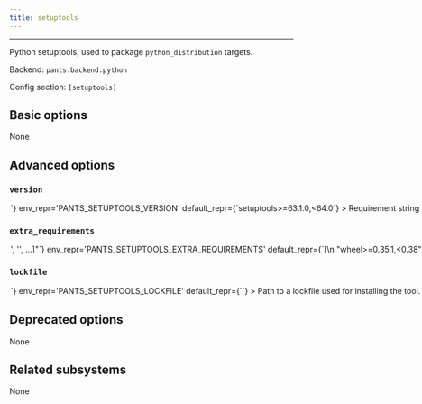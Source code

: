 ```yaml
---
title: setuptools
---
```



---

Python setuptools, used to package `python_distribution` targets.

Backend: <span className="color--primary">`pants.backend.python`</span>

Config section: <span className="color--primary">`[setuptools]`</span>

<span className={styles.options}>

## Basic options

None

## Advanced options

### `version`

<Option
  cli_repr={`--setuptools-version=<str>`}
  env_repr='PANTS_SETUPTOOLS_VERSION'
  default_repr={`setuptools>=63.1.0,<64.0`}
>

Requirement string for the tool.

</Option>

### `extra_requirements`

<Option
  cli_repr={`--setuptools-extra-requirements="['<str>', '<str>', ...]"`}
  env_repr='PANTS_SETUPTOOLS_EXTRA_REQUIREMENTS'
  default_repr={`[\n  "wheel>=0.35.1,<0.38"\n]`}
>

Any additional requirement strings to use with the tool. This is useful if the tool allows you to install plugins or if you need to constrain a dependency to a certain version.

</Option>

### `lockfile`

<Option
  cli_repr={`--setuptools-lockfile=<str>`}
  env_repr='PANTS_SETUPTOOLS_LOCKFILE'
  default_repr={`<default>`}
>

Path to a lockfile used for installing the tool.

Set to the string `<default>` to use a lockfile provided by Pants, so long as you have not changed the `--version` and `--extra-requirements` options, and the tool&#x27;s interpreter constraints are compatible with the default. Pants will error or warn if the lockfile is not compatible (controlled by `[python].invalid_lockfile_behavior`). See https://github.com/pantsbuild/pants/blob/release_2.14.2/src/python/pants/backend/python/subsystems/setuptools.lock for the default lockfile contents.

Set to the string `<none>` to opt out of using a lockfile. We do not recommend this, though, as lockfiles are essential for reproducible builds and supply-chain security.

To use a custom lockfile, set this option to a file path relative to the build root, then run `/home/josh/work/scie-pants/dist/scie-pants-linux-x86_64 generate-lockfiles --resolve=setuptools`.

Alternatively, you can set this option to the path to a custom lockfile using pip&#x27;s requirements.txt-style, ideally with `--hash`. Set `[python].invalid_lockfile_behavior = 'ignore'` so that Pants does not complain about missing lockfile headers.

</Option>

## Deprecated options

None

## Related subsystems

None

</span>

